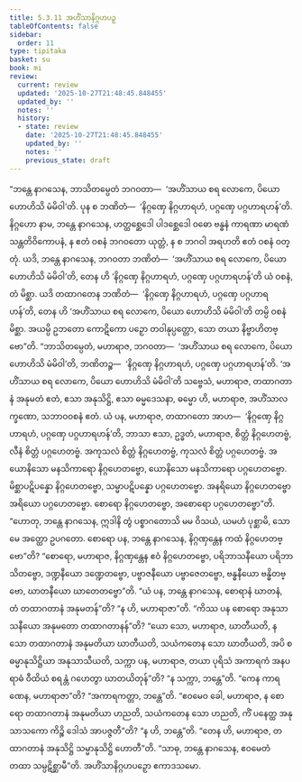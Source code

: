 ```yaml
---
title: 5.3.11 အဟိံသာနိဂ္ဂဟပဉှ
tableOfContents: false
sidebar:
  order: 11
type: tipitaka
basket: su
book: mi
review:
  current: review
  updated: '2025-10-27T21:48:45.848455'
  updated_by: ''
  notes: ''
  history:
  - state: review
    date: '2025-10-27T21:48:45.848455'
    updated_by: ''
    notes: ''
    previous_state: draft
---
```



<ReviewStatus review={frontmatter.review} showDetails={true} />

<HypothesisAnnotation frontmatter={frontmatter} />

<DynamicBreadcrumb />

<Division number="148" book="mi" e="ch" v="28">

<Paragraph number="843" book="mi">
“ဘန္တေ နာဂသေန, ဘာသိတမ္ပေတံ ဘဂဝတာ—  ‘အဟိံသာယ စရ လောကေ, ပိယော ဟောဟိသိ မံမိဝါ’တိ. ပုန စ ဘဏိတံ—  ‘နိဂ္ဂဏှေ နိဂ္ဂဟာရဟံ, ပဂ္ဂဏှေ ပဂ္ဂဟာရဟန်’တိ. နိဂ္ဂဟော နာမ, ဘန္တေ နာဂသေန, ဟတ္ထစ္ဆေဒေါ ပါဒစ္ဆေဒေါ ဝဓော ဗန္ဓနံ ကာရဏာ မာရဏံ သန္တတိဝိကောပနံ, န ဧတံ ဝစနံ ဘဂဝတော ယုတ္တံ, န စ ဘဂဝါ အရဟတိ ဧတံ ဝစနံ ဝတ္တုံ. ယဒိ, ဘန္တေ နာဂသေန, ဘဂဝတာ ဘဏိတံ—  ‘အဟိံသာယ စရ လောကေ, ပိယော ဟောဟိသိ မံမိဝါ’တိ, တေန ဟိ ‘နိဂ္ဂဏှေ နိဂ္ဂဟာရဟံ, ပဂ္ဂဏှေ ပဂ္ဂဟာရဟန်’တိ ယံ ဝစနံ, တံ မိစ္ဆာ. ယဒိ တထာဂတေန ဘဏိတံ—  ‘နိဂ္ဂဏှေ နိဂ္ဂဟာရဟံ, ပဂ္ဂဏှေ ပဂ္ဂဟာရဟန်’တိ, တေန ဟိ ‘အဟိံသာယ စရ လောကေ, ပိယော ဟောဟိသိ မံမိဝါ’တိ တမ္ပိ ဝစနံ မိစ္ဆာ. အယမ္ပိ ဥဘတော ကောဋိကော ပဉှော တဝါနုပ္ပတ္တော, သော တယာ နိဗ္ဗာဟိတဗ္ဗော”တိ.
</Paragraph>

<Paragraph number="844" book="mi">
“ဘာသိတမ္ပေတံ, မဟာရာဇ, ဘဂဝတာ—  ‘အဟိံသာယ စရ လောကေ, ပိယော ဟောဟိသိ မံမိဝါ’တိ, ဘဏိတဉ္စ—  ‘နိဂ္ဂဏှေ နိဂ္ဂဟာရဟံ, ပဂ္ဂဏှေ ပဂ္ဂဟာရဟန်’တိ. ‘အဟိံသာယ စရ လောကေ, ပိယော ဟောဟိသိ မံမိဝါ’တိ သဗ္ဗေသံ, မဟာရာဇ, တထာဂတာနံ အနုမတံ ဧတံ, ဧသာ အနုသိဋ္ဌိ, ဧသာ ဓမ္မဒေသနာ, ဓမ္မော ဟိ, မဟာရာဇ, အဟိံသာလက္ခဏော, သဘာဝဝစနံ ဧတံ. ယံ ပန, မဟာရာဇ, တထာဂတော အာဟ—  ‘နိဂ္ဂဏှေ နိဂ္ဂဟာရဟံ, ပဂ္ဂဏှေ ပဂ္ဂဟာရဟန်’တိ, ဘာသာ ဧသာ, ဥဒ္ဓတံ, မဟာရာဇ, စိတ္တံ နိဂ္ဂဟေတဗ္ဗံ, လီနံ စိတ္တံ ပဂ္ဂဟေတဗ္ဗံ. အကုသလံ စိတ္တံ နိဂ္ဂဟေတဗ္ဗံ, ကုသလံ စိတ္တံ ပဂ္ဂဟေတဗ္ဗံ. အယောနိသော မနသိကာရော နိဂ္ဂဟေတဗ္ဗော, ယောနိသော မနသိကာရော ပဂ္ဂဟေတဗ္ဗော. မိစ္ဆာပဋိပန္နော နိဂ္ဂဟေတဗ္ဗော, သမ္မာပဋိပန္နော ပဂ္ဂဟေတဗ္ဗော. အနရိယော နိဂ္ဂဟေတဗ္ဗော အရိယော ပဂ္ဂဟေတဗ္ဗော. စောရော နိဂ္ဂဟေတဗ္ဗော, အစောရော ပဂ္ဂဟေတဗ္ဗော”တိ.
</Paragraph>

<Paragraph number="845" book="mi">
“ဟောတု, ဘန္တေ နာဂသေန, ဣဒါနိ တွံ ပစ္စာဂတောသိ မမ ဝိသယံ, ယမဟံ ပုစ္ဆာမိ, သော မေ အတ္ထော ဥပဂတော. စောရော ပန, ဘန္တေ နာဂသေန, နိဂ္ဂဏှန္တေန ကထံ နိဂ္ဂဟေတဗ္ဗော”တိ? “စောရော, မဟာရာဇ, နိဂ္ဂဏှန္တေန ဧဝံ နိဂ္ဂဟေတဗ္ဗော, ပရိဘာသနီယော ပရိဘာသိတဗ္ဗော, ဒဏ္ဍနီယော ဒဏ္ဍေတဗ္ဗော, ပဗ္ဗာဇနီယော ပဗ္ဗာဇေတဗ္ဗော, ဗန္ဓနီယော ဗန္ဓိတဗ္ဗော, ဃာတနီယော ဃာတေတဗ္ဗော”တိ. “ယံ ပန, ဘန္တေ နာဂသေန, စောရာနံ ဃာတနံ, တံ တထာဂတာနံ အနုမတန်”တိ? “န ဟိ, မဟာရာဇာ”တိ. “ကိဿ ပန စောရော အနုသာသနီယော အနုမတော တထာဂတာနန်”တိ? “ယော သော, မဟာရာဇ, ဃာတီယတိ, န သော တထာဂတာနံ အနုမတိယာ ဃာတီယတိ, သယံကတေန သော ဃာတီယတိ, အပိ စ ဓမ္မာနုသိဋ္ဌိယာ အနုသာသီယတိ, သက္ကာ ပန, မဟာရာဇ, တယာ ပုရိသံ အကာရကံ အနပရာဓံ ဝီထိယံ စရန္တံ ဂဟေတွာ ဃာတယိတုန်”တိ? “န သက္ကာ, ဘန္တေ”တိ. “ကေန ကာရဏေန, မဟာရာဇာ”တိ? “အကာရကတ္တာ, ဘန္တေ”တိ. “ဧဝမေဝ ခေါ, မဟာရာဇ, န စောရော တထာဂတာနံ အနုမတိယာ ဟညတိ, သယံကတေန သော ဟညတိ, ကိံ ပနေတ္ထ အနုသာသကော ကိဉ္စိ ဒေါသံ အာပဇ္ဇတီ”တိ? “န ဟိ, ဘန္တေ”တိ. “တေန ဟိ, မဟာရာဇ, တထာဂတာနံ အနုသိဋ္ဌိ သမ္မာနုသိဋ္ဌိ ဟောတီ”တိ. “သာဓု, ဘန္တေ နာဂသေန, ဧဝမေတံ တထာ သမ္ပဋိစ္ဆာမီ”တိ.

</Paragraph>
</Division>

<Paragraph number="846" type="center" book="mi">
အဟိံသာနိဂ္ဂဟပဉှော ဧကာဒသမော.
</Paragraph>